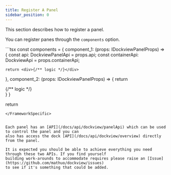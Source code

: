 ```yaml
---
title: Register A Panel
sidebar_position: 0
---
```


This section describes how to register a panel.

You can register panes through the `components` option.

<FrameworkSpecific framework='React'>
```tsx
const components = {
  component_1: (props: IDockviewPanelProps) => {
    const api: DockviewPanelApi  = props.api;
    const containerApi: DockviewApi  = props.containerApi;

    return <div>{/** logic */}</div>
  },
  component_2: (props: IDockviewPanelProps) => {
    return <div>{/** logic */}</div>
  }
}

return <DockviewReact components={components}/>
```
</FrameworkSpecific>


Each panel has an [API](/docs/api/dockview/panelApi) which can be used to control the panel and you can
also has access the dock [API](/docs/api/dockview/overview) directly from the panel.

It is expected you should be able to achieve everything you need through these two APIs. If you find yourself
building work-arounds to accommodate requires please raise an [Issue](https://github.com/mathuo/dockview/issues)
to see if it's something that could be added.
